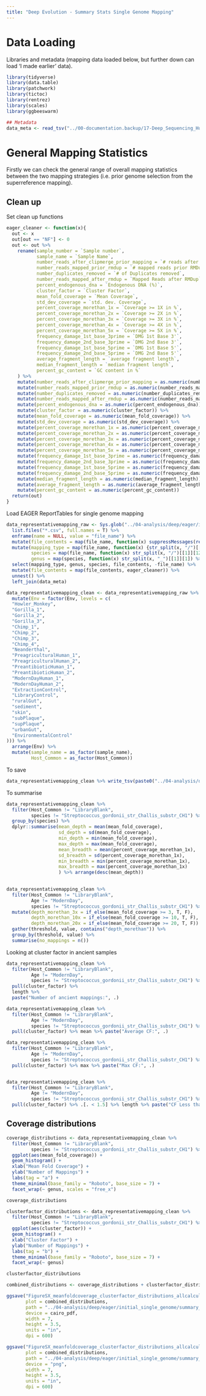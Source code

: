```yaml
---
title: "Deep Evolution - Summary Stats Single Genome Mapping"
---
```


# Data Loading

Libraries and metadata (mapping data loaded below, but further down can load
'I made earlier' data).

```r
library(tidyverse)
library(data.table)
library(patchwork)
library(tictoc)
library(rentrez)
library(scales)
library(ggbeeswarm)

## Metadata
data_meta <- read_tsv("../00-documentation.backup/17-Deep_Sequencing_HumanFiltering_Results_20190307.tsv")
```

# General Mapping Statistics

Firstly we can check the general range of overall mapping statistics between
the two mapping strategies (i.e. prior genome selection from the superreference
mapping).

## Clean up

Set clean up functions

```r
eager_cleaner <- function(x){
  out <- x
  out[out == "NF"] <- 0
  out <- out %>%
    rename(sample_number = `Sample number`,
           sample_name = `Sample Name`,
           number_reads_after_clipmerge_prior_mapping = `# reads after C&M prior mapping`,
           number_reads_mapped_prior_rmdup = `# mapped reads prior RMDup`,
           number_duplicates_removed = `# of Duplicates removed`,
           number_reads_mapped_after_rmdup = `Mapped Reads after RMDup`,
           percent_endogenous_dna = `Endogenous DNA (%)`,
           cluster_factor = `Cluster Factor`,
           mean_fold_coverage = `Mean Coverage`,
           std_dev_coverage = `std. dev. Coverage`,
           percent_coverage_morethan_1x = `Coverage >= 1X in %`,
           percent_coverage_morethan_2x = `Coverage >= 2X in %`,
           percent_coverage_morethan_3x = `Coverage >= 3X in %`,
           percent_coverage_morethan_4x = `Coverage >= 4X in %`,
           percent_coverage_morethan_5x = `Coverage >= 5X in %`,
           frequency_damage_1st_base_3prime = `DMG 1st Base 3'`,
           frequency_damage_2nd_base_3prime = `DMG 2nd Base 3'`,
           frequency_damage_1st_base_5prime = `DMG 1st Base 5'`,
           frequency_damage_2nd_base_5prime = `DMG 2nd Base 5'`,
           average_fragment_length = `average fragment length`,
           median_fragment_length = `median fragment length`,
           percent_gc_content = `GC content in %`
    ) %>%
    mutate(number_reads_after_clipmerge_prior_mapping = as.numeric(number_reads_after_clipmerge_prior_mapping)) %>%
    mutate(number_reads_mapped_prior_rmdup = as.numeric(number_reads_mapped_prior_rmdup)) %>%
    mutate(number_duplicates_removed = as.numeric(number_duplicates_removed)) %>% 
    mutate(number_reads_mapped_after_rmdup = as.numeric(number_reads_mapped_after_rmdup)) %>% 
    mutate(percent_endogenous_dna = as.numeric(percent_endogenous_dna)) %>% 
    mutate(cluster_factor = as.numeric(cluster_factor)) %>%
    mutate(mean_fold_coverage = as.numeric(mean_fold_coverage)) %>%
    mutate(std_dev_coverage = as.numeric(std_dev_coverage)) %>%
    mutate(percent_coverage_morethan_1x = as.numeric(percent_coverage_morethan_1x)) %>%
    mutate(percent_coverage_morethan_2x = as.numeric(percent_coverage_morethan_2x)) %>%
    mutate(percent_coverage_morethan_3x = as.numeric(percent_coverage_morethan_3x)) %>%
    mutate(percent_coverage_morethan_4x = as.numeric(percent_coverage_morethan_4x)) %>%
    mutate(percent_coverage_morethan_5x = as.numeric(percent_coverage_morethan_5x)) %>%
    mutate(frequency_damage_1st_base_3prime = as.numeric(frequency_damage_1st_base_3prime)) %>%
    mutate(frequency_damage_2nd_base_3prime = as.numeric(frequency_damage_2nd_base_3prime)) %>%
    mutate(frequency_damage_1st_base_5prime = as.numeric(frequency_damage_1st_base_5prime)) %>%
    mutate(frequency_damage_2nd_base_5prime = as.numeric(frequency_damage_2nd_base_5prime)) %>%
    mutate(median_fragment_length = as.numeric(median_fragment_length)) %>%
    mutate(average_fragment_length = as.numeric(average_fragment_length)) %>%
    mutate(percent_gc_content = as.numeric(percent_gc_content))
  return(out)
}

```


Load EAGER ReportTables for single genome mapping

```r
data_representativemapping_raw <- Sys.glob("../04-analysis/deep/eager/initial_single_genome/output/*") %>%
  list.files("*.csv", full.names = T) %>%
  enframe(name = NULL, value = "file_name") %>%
  mutate(file_contents = map(file_name, function(x) suppressMessages(read_csv(x)))) %>%
  mutate(mapping_type = map(file_name, function(x) {str_split(x, "/")[[1]][10]}) %>% unlist,
         species = map(file_name, function(x) str_split(x, "/")[[1]][12]) %>% unlist,
         genus = map(species, function(x) str_split(x, "_")[[1]][1]) %>% unlist) %>%
  select(mapping_type, genus, species, file_contents, -file_name) %>%
  mutate(file_contents = map(file_contents, eager_cleaner)) %>%
  unnest() %>%
  left_join(data_meta)

data_representativemapping_clean <- data_representativemapping_raw %>% 
  mutate(Env = factor(Env, levels = c(
  "Howler_Monkey",
  "Gorilla_1",
  "Gorilla_2",
  "Gorilla_3",
  "Chimp_1",
  "Chimp_2",
  "Chimp_3",
  "Chimp_4",
  "Neanderthal",
  "PreagriculturalHuman_1",
  "PreagriculturalHuman_2",
  "PreantibioticHuman_1",
  "PreantibioticHuman_2",
  "ModernDayHuman_1",
  "ModernDayHuman_2",
  "ExtractionControl",
  "LibraryControl",
  "ruralGut",
  "sediment",
  "skin",
  "subPlaque",
  "supPlaque",
  "urbanGut",
  "EnvironmentalControl"
))) %>%
  arrange(Env) %>%
  mutate(sample_name = as_factor(sample_name),
         Host_Common = as_factor(Host_Common))
```

To save

```r
data_representativemapping_clean %>% write_tsv(paste0("../04-analysis/deep/eager/initial_single_genome/output/aggregated_eagerresults_", format(Sys.Date(), "%Y%m%d"),".tsv"))
```


To summarise

```r
data_representativemapping_clean %>% 
  filter(Host_Common != "LibraryBlank",
         species != "Streptococcus_gordonii_str_Challis_substr_CH1") %>%
  group_by(species) %>% 
  dplyr::summarise(mean_depth = mean(mean_fold_coverage), 
                   sd_depth = sd(mean_fold_coverage), 
                   min_depth = min(mean_fold_coverage),
                   max_depth = max(mean_fold_coverage),
                   mean_breadth = mean(percent_coverage_morethan_1x), 
                   sd_breadth = sd(percent_coverage_morethan_1x), 
                   min_breadth = min(percent_coverage_morethan_1x),
                   max_breadth = max(percent_coverage_morethan_1x)
                   ) %>% arrange(desc(mean_depth))
                   

```

```r
data_representativemapping_clean %>% 
  filter(Host_Common != "LibraryBlank",
         Age != "ModernDay",
         species != "Streptococcus_gordonii_str_Challis_substr_CH1") %>%
  mutate(depth_morethan_3x = if_else(mean_fold_coverage >= 3, T, F),
         depth_morethan_10x = if_else(mean_fold_coverage >= 10, T, F),
         depth_morethan_20x = if_else(mean_fold_coverage >= 20, T, F)) %>%
  gather(threshold, value, contains("depth_morethan")) %>%
  group_by(threshold, value) %>%
  summarise(no_mappings = n())
```

Looking at cluster factor in ancient samples

```r
data_representativemapping_clean %>% 
  filter(Host_Common != "LibraryBlank",
         Age != "ModernDay",
         species != "Streptococcus_gordonii_str_Challis_substr_CH1") %>%
  pull(cluster_factor) %>% 
  length %>% 
  paste("Number of ancient mappings:", .)

data_representativemapping_clean %>% 
  filter(Host_Common != "LibraryBlank",
         Age != "ModernDay",
         species != "Streptococcus_gordonii_str_Challis_substr_CH1") %>% 
  pull(cluster_factor) %>% mean %>% paste("Average CF:", .)

data_representativemapping_clean %>% 
  filter(Host_Common != "LibraryBlank",
         Age != "ModernDay",
         species != "Streptococcus_gordonii_str_Challis_substr_CH1") %>% 
  pull(cluster_factor) %>% max %>% paste("Max CF:", .)


data_representativemapping_clean %>% 
  filter(Host_Common != "LibraryBlank",
         Age != "ModernDay",
         species != "Streptococcus_gordonii_str_Challis_substr_CH1") %>% 
  pull(cluster_factor) %>% .[. < 1.5] %>% length %>% paste("CF Less than 1.5:", .)
```

## Coverage distributions

```r
coverage_distributions <- data_representativemapping_clean %>% 
  filter(Host_Common != "LibraryBlank",
         species != "Streptococcus_gordonii_str_Challis_substr_CH1") %>%
  ggplot(aes(mean_fold_coverage)) +
  geom_histogram() +
  xlab("Mean Fold Coverage") +
  ylab("Number of Mappings") +
  labs(tag = "a") +
  theme_minimal(base_family = "Roboto", base_size = 7) + 
  facet_wrap(~ genus, scales = "free_x")

coverage_distributions

clusterfactor_distributions <- data_representativemapping_clean %>% 
  filter(Host_Common != "LibraryBlank",
         species != "Streptococcus_gordonii_str_Challis_substr_CH1") %>%
  ggplot(aes(cluster_factor)) +
  geom_histogram() +
  xlab("Cluster Factor") +
  ylab("Number of Mappings") +
  labs(tag = "b") +
  theme_minimal(base_family = "Roboto", base_size = 7) + 
  facet_wrap(~ genus)

clusterfactor_distributions

combined_distributions <- coverage_distributions + clusterfactor_distributions + plot_layout(nrow = 1)

ggsave("FigureSX_meanfoldcoverage_clusterfactor_distributions_allcalculussamples_noblanks.pdf", 
       plot = combined_distributions, 
       path = "../04-analysis/deep/eager/initial_single_genome/summary_plots/", 
       device = cairo_pdf, 
       width = 7, 
       height = 3.5, 
       units = "in", 
       dpi = 600)

ggsave("FigureSX_meanfoldcoverage_clusterfactor_distributions_allcalculussamples_noblanks.png", 
       plot = combined_distributions, 
       path = "../04-analysis/deep/eager/initial_single_genome/summary_plots/", 
       device = "png", 
       width = 7, 
       height = 3.5, 
       units = "in", 
       dpi = 600)

```

